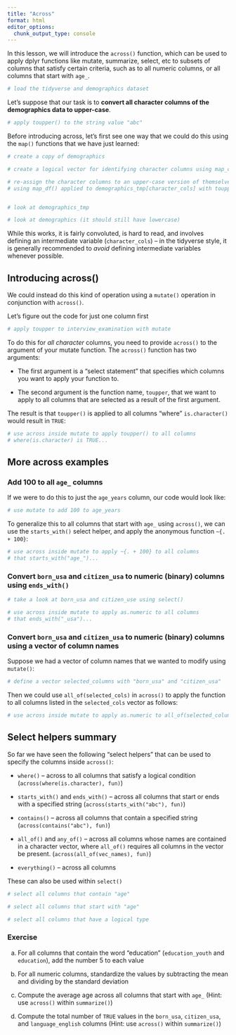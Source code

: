 ```yaml
---
title: "Across"
format: html
editor_options: 
  chunk_output_type: console
---
```


In this lesson, we will introduce the `across()` function, which can be used to apply dplyr functions like mutate, summarize, select, etc to subsets of columns that satisfy certain criteria, such as to all numeric columns, or all columns that start with `age_`.



```r
# load the tidyverse and demographics dataset

```


Let's suppose that our task is to **convert all character columns of the demographics data to upper-case**. 

```r
# apply toupper() to the string value "abc"

```


Before introducing across, let's first see one way that we could do this using the `map()` functions that we have just learned:

```r
# create a copy of demographics

# create a logical vector for identifying character columns using map_chr()

# re-assign the character columns to an upper-case version of themselves 
# using map_df() applied to demographics_tmp[character_cols] with toupper()


# look at demographics_tmp

# look at demographics (it should still have lowercase)

```

While this works, it is fairly convoluted, is hard to read, and involves defining an intermediate variable (`character_cols`) -- in the tidyverse style, it is generally recommended to *avoid* defining intermediate variables whenever possible.





## Introducing across()

We could instead do this kind of operation using a `mutate()` operation in conjunction with `across()`.

Let's figure out the code for just one column first
```r
# apply toupper to interview_examination with mutate

```



To do this for *all character* columns, you need to provide `across()` to the argument of your mutate function. The `across()` function has two arguments:

- The first argument is a "select statement" that specifies which columns you want to apply your function to. 

- The second argument is the function name, `toupper`, that we want to apply to all columns that are selected as a result of the first argument.

The result is that `toupper()` is applied to all columns "where" `is.character()` would result in `TRUE`:


```r
# use across inside mutate to apply toupper() to all columns 
# where(is.character) is TRUE...

```






## More across examples

### Add 100 to all `age_` columns

If we were to do this to just the `age_years` column, our code would look like:

```r
# use mutate to add 100 to age_years

```

To generalize this to all columns that start with `age_` using `across()`, we can use the `starts_with()` select helper, and apply the anonymous function `~{. + 100}`:

```r
# use across inside mutate to apply ~{. + 100} to all columns 
# that starts_with("age_")...

```







### Convert `born_usa` and `citizen_usa` to numeric (binary) columns using `ends_with()`


```r
# take a look at born_usa and citizen_use using select()

```


```r
# use across inside mutate to apply as.numeric to all columns 
# that ends_with("_usa")...

```






### Convert `born_usa` and `citizen_usa` to numeric (binary) columns using a vector of column names

Suppose we had a vector of column names that we wanted to modify using `mutate()`:

```r
# define a vector selected_columns with "born_usa" and "citizen_usa"

```

Then we could use `all_of(selected_cols)` in `across()` to apply the function to all columns listed in the `selected_cols` vector as follows:

```r
# use across inside mutate to apply as.numeric to all_of(selected_columns)

```







## Select helpers summary

So far we have seen the following "select helpers" that can be used to specify the columns inside `across()`:

- `where()` -- across to all columns that satisfy a logical condition (`across(where(is.character), fun)`)

- `starts_with()` and `ends_with()` -- across all columns that start or ends with a specified string (`across(starts_with("abc"), fun)`)

- `contains()` -- across all columns that contain a specified string (`across(contains("abc"), fun)`)

- `all_of()` and `any_of()` -- across all columns whose names are contained in a character vector, where `all_of()` requires all columns in the vector be present. (`across(all_of(vec_names), fun)`)

- `everything()` -- across all columns

These can also be used within `select()`

```r
# select all columns that contain "age"

# select all columns that start with "age"

# select all columns that have a logical type

```








### Exercise

a. For all columns that contain the word "education" (`education_youth` and `education`), add the number 5 to each value

b. For all numeric columns, standardize the values by subtracting the mean and dividing by the standard deviation

c. Compute the average age across all columns that start with `age_` (Hint: use `across()` within `summarize()`)

d. Compute the total number of `TRUE` values in the `born_usa`, `citizen_usa`, and `language_english` columns (Hint: use `across()` within `summarize()`)

